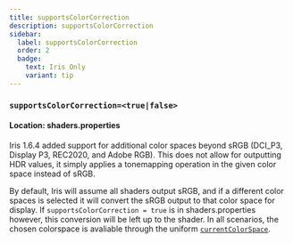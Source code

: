 ```yaml
---
title: supportsColorCorrection
description: supportsColorCorrection
sidebar:
  label: supportsColorCorrection
  order: 2
  badge:
    text: Iris Only
    variant: tip
---
```


### `supportsColorCorrection=<true|false>`

#### Location: shaders.properties

Iris 1.6.4 added support for additional color spaces beyond sRGB (DCI_P3, Display P3, REC2020, and Adobe RGB). This does not allow for outputting HDR values, it simply applies a tonemapping operation in the given color space instead of sRGB.

By default, Iris will assume all shaders output sRGB, and if a different color spaces is selected it will convert the sRGB output to that color space for display. If `supportsColorCorrection = true` is in shaders.properties however, this conversion will be left up to the shader. In all scenarios, the chosen colorspace is avaliable through the uniform [`currentColorSpace`](/reference/uniforms/general/currentcolorspace).